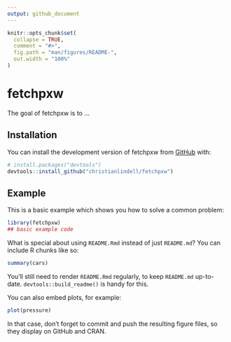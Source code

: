 ```yaml
---
output: github_document
---
```


<!-- README.md is generated from README.Rmd. Please edit that file -->

```r
knitr::opts_chunk$set(
  collapse = TRUE,
  comment = "#>",
  fig.path = "man/figures/README-",
  out.width = "100%"
)
```

# fetchpxw

<!-- badges: start -->
<!-- badges: end -->

The goal of fetchpxw is to ...

## Installation

You can install the development version of fetchpxw from [GitHub](https://github.com/) with:

``` r
# install.packages("devtools")
devtools::install_github("christianlindell/fetchpxw")
```

## Example

This is a basic example which shows you how to solve a common problem:

```r
library(fetchpxw)
## basic example code
```

What is special about using `README.Rmd` instead of just `README.md`? You can include R chunks like so:

```r
summary(cars)
```

You'll still need to render `README.Rmd` regularly, to keep `README.md` up-to-date. `devtools::build_readme()` is handy for this.

You can also embed plots, for example:

```r
plot(pressure)
```

In that case, don't forget to commit and push the resulting figure files, so they display on GitHub and CRAN.
